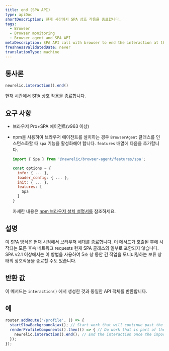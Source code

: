 ```yaml
---
title: end (SPA API)
type: apiDoc
shortDescription: 현재 시간에서 SPA 상호 작용을 종료합니다.
tags:
  - Browser
  - Browser monitoring
  - Browser agent and SPA API
metaDescription: SPA API call with browser to end the interaction at the current time.
freshnessValidatedDate: never
translationType: machine
---
```


## 통사론

```js
newrelic.interaction().end()
```

현재 시간에서 SPA 상호 작용을 종료합니다.

## 요구 사항

* 브라우저 Pro+SPA 에이전트(v963 이상)

* npm을 사용하여 브라우저 에이전트를 설치하는 경우 `BrowserAgent` 클래스를 인스턴스화할 때 `spa` 기능을 활성화해야 합니다. `features` 배열에 다음을 추가합니다.

  ```js
  import { Spa } from '@newrelic/browser-agent/features/spa';

  const options = {
    info: { ... },
    loader_config: { ... },
    init: { ... },
    features: [
      Spa
    ]
  }
  ```

  자세한 내용은 [npm 브라우저 설치 설명서를](https://www.npmjs.com/package/@newrelic/browser-agent#new-relic-browser-agent) 참조하세요.

## 설명

이 SPA 방식은 현재 시점에서 브라우저 세대를 종료합니다. 이 메서드가 호출된 후에 시작되는 모든 후속 네트워크 requests 현재 SPA 클래스의 일부로 포함되지 않습니다. SPA v2.1 이상에서는 이 방법을 사용하여 5초 창 동안 긴 작업을 모니터링하는 보류 상태의 상호작용을 종료할 수도 있습니다.

## 반환 값

이 메서드는 `interaction()` 에서 생성한 것과 동일한 API 객체를 반환합니다.

## 예

```js
router.addRoute('/profile', () => {
  startSlowBackgroundAjax(); // Start work that will continue past the end of the interaction
  renderProfileComponents().then(() => { // Do work that is part of the interaction
    newrelic.interaction().end(); // End the interaction once the important components an the page have finished rendering
  });
});
```